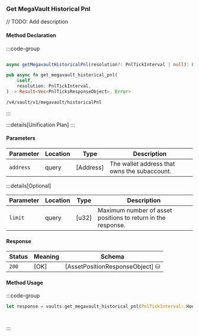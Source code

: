 ### Get MegaVault Historical Pnl

// TODO: Add description

#### Method Declaration

:::code-group

```python [Python]

```

```typescript [TypeScript]
async getMegavaultHistoricalPnl(resolution?: PnlTickInterval | null): Promise<Data>
```

```rust [Rust]
pub async fn get_megavault_historical_pnl(
    &self,
    resolution: PnlTickInterval,
) -> Result<Vec<PnlTicksResponseObject>, Error>
```

```url [API]
/v4/vault/v1/megavault/historicalPnl
```

:::

:::details[Unification Plan]
:::

#### Parameters

| Parameter           | Location | Type               | Description                                                           |
| ------------------- | -------- | ------------------ | --------------------------------------------------------------------- |
| `address`           | query    | [Address]          | The wallet address that owns the subaccount.                          |

:::details[Optional]

| Parameter                     | Location | Type                      | Description                                                  |
| ----------------------------- | -------- | ------------------------- | ------------------------------------------------------------ |
| `limit`                       | query    | [u32]                     | Maximum number of asset positions to return in the response. |

#### Response

| Status | Meaning     | Schema                          |
| ------ | ----------- | ------------------------------- |
| `200`  | [OK]        | [AssetPositionResponseObject] ⛁ |

#### Method Usage

:::code-group

```rust [Rust]
let response = vaults.get_megavault_historical_pnl(PnlTickInterval::Hour).await?;
```

```python [Python]

```

```typescript [TypeScript]

```

:::

